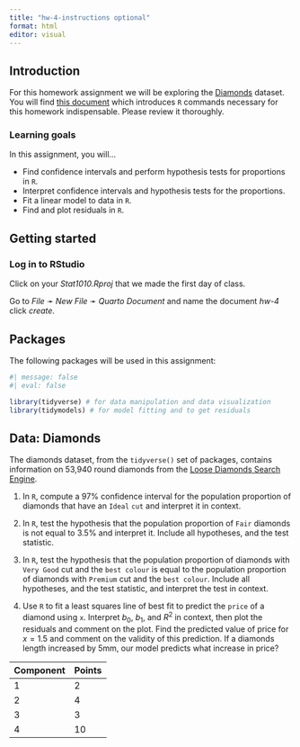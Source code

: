 ```yaml
---
title: "hw-4-instructions optional"
format: html
editor: visual
---
```


## Introduction

For this homework assignment we will be exploring the [Diamonds](https://www.diamondse.info/) dataset. You will find [this document](https://stats1010-f22.github.io/website/supplemental/tests_R.html#comparison) which introduces `R` commands necessary for this homework indispensable. Please review it thoroughly.

### Learning goals

In this assignment, you will...

-   Find confidence intervals and perform hypothesis tests for proportions in `R`.
-   Interpret confidence intervals and hypothesis tests for the proportions.
-   Fit a linear model to data in `R`.
-   Find and plot residuals in `R`.

## Getting started

### Log in to RStudio

Click on your *Stat1010.Rproj* that we made the first day of class.

Go to *File* ➛ *New File* ➛ *Quarto Document* and name the document *hw-4* click *create.*

## Packages

The following packages will be used in this assignment:

```r
#| message: false
#| eval: false

library(tidyverse) # for data manipulation and data visualization
library(tidymodels) # for model fitting and to get residuals

```

## Data: Diamonds

The diamonds dataset, from the `tidyverse()` set of packages, contains information on 53,940 round diamonds from the [Loose Diamonds Search Engine](https://www.diamondse.info/).

1.  In `R`, compute a 97% confidence interval for the population proportion of diamonds that have an `Ideal` `cut` and interpret it in context.

2.  In `R`, test the hypothesis that the population proportion of `Fair` diamonds is not equal to 3.5% and interpret it. Include all hypotheses, and the test statistic.

3.  In `R`, test the hypothesis that the population proportion of diamonds with `Very Good` cut and the `best colour` is equal to the population proportion of diamonds with `Premium` cut and the `best colour`. Include all hypotheses, and the test statistic, and interpret the test in context.

4.  Use `R` to fit a least squares line of best fit to predict the `price` of a diamond using `x`. Interpret $b_0$, $b_1$, and $R^2$ in context, then plot the residuals and comment on the plot. Find the predicted value of price for $x = 1.5$ and comment on the validity of this prediction. If a diamonds length increased by 5mm, our model predicts what increase in price?

| Component | Points |
|-----------|--------|
| 1         | 2      |
| 2         | 4      |
| 3         | 3      |
| 4         | 10     |
